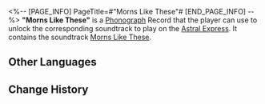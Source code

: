 <%-- [PAGE_INFO]
PageTitle=#"Morns Like These"#
[END_PAGE_INFO] --%>
{{Item Infobox
|id          = 210352
|image       = Item Morns Like These.png
|type        = Disk
|invCategory = Valuables
|rarity      = 3
|effect      = 
|description = A record that can be played on the Express' phonograph. It might be a chance acquisition or a gift from someone else. All sorts of memories surge up when the music plays &mdash; the smiles, encounters, touches, and the excitement of battle. Maybe that is why people still collect records even as society rapidly advances.<br />The current record contains the track "Morns Like These."
}}
{{Description|''First, her wings fluttered. Then, with steadiness, she flew towards her fated rest.''}}
'''"Morns Like These"''' is a [[Phonograph]] Record that the player can use to unlock the corresponding soundtrack to play on the [[Astral Express]]. It contains the soundtrack [[Morns Like These]].

==Other Languages==
{{Other Languages
|en   = "Morns Like These"
|zhs  = 《多少个这样的清晨》
|zht  = 《多少個這樣的清晨》
|ja   = 『何度もこのような朝』
|ko   = ≪여느 아침과 다름없는 어느 아침에≫
|es   = Mañanas como estas
|fr   = «&nbsp;Morns Like These&nbsp;»
|ru   = Morns Like These
|th   = "Morns Like These"
|vi   = Bao Nhiêu Buổi Sáng Như Thế Này
|de   = „Morgen wie diese“
|id   = "Morns Like These"
|pt   = "Morns Like These"
}}

==Change History==
{{Change History|2.2}}